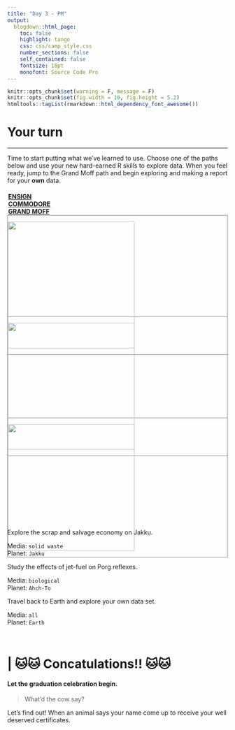 ```yaml
---
title: "Day 3 - PM"
output: 
  blogdown::html_page: 
    toc: false
    highlight: tango
    css: css/camp_style.css
    number_sections: false
    self_contained: false
    fontsize: 18pt
    monofont: Source Code Pro
---
```


```r
knitr::opts_chunk$set(warning = F, message = F)
knitr::opts_chunk$set(fig.width = 10, fig.height = 5.2) 
htmltools::tagList(rmarkdown::html_dependency_font_awesome())
```


# Your turn

<hr>

Time to start putting what we've learned to use. Choose one of the paths below and use your new hard-earned R skills to explore data. When you feel ready, jump to the <i class="fa fa-star fa-xs" aria-hidden="true" style="color: #fa970c;"></i><i class="fa fa-star fa-xs" aria-hidden="true" style="color: #fa970c;"></i><i class="fa fa-star fa-xs" aria-hidden="true" style="color: #fa970c;"></i>Grand Moff path and begin exploring and making a report for your __own__ data. 


<div class="row3" style = "margin-top: 20px;">

<div class="column3"><span style="margin-left: 2px;">
<a href="level1_jakku_explore.html"><i class="fa fa-star" aria-hidden="true" style="color: #fa970c;"></i> __ENSIGN__ </a>
</span></div> 

<div class="column3"> <span style="margin-left: 2px; display: inline;">
<a href="level2_porg_exposure.html"> <i class="fa fa-star" aria-hidden="true" style="color: #fa970c;"></i><i class="fa fa-star" aria-hidden="true" style="color: #fa970c;"></i> __COMMODORE__ </a> 
</span></div> 

<div class="column3"> <span style="margin-left: 2px;">
<a href="level3_example_outline.html"><i class="fa fa-star" aria-hidden="true" style="color: #fa970c;"></i><i class="fa fa-star" aria-hidden="true" style="color: #fa970c;"></i><i class="fa fa-star" aria-hidden="true" style="color: #fa970c;"></i> __GRAND MOFF__ </a>
</span></div>
</div>


<div class="row3">

<div class="column3" style="height: 232px; max-height: 232px;">
<div class="" style="border: 1px solid grey;">
<a href="level1_jakku_explore.html"><img src="../images/jakku_sq.PNG" style="width: 290px;"></a>
</div></div>

<div class="column3" style="height: 232px; max-height: 232px;">
<div class="" style="border: 1px solid grey;">
<a href="level2_porg_exposure.html"><img src="../images/fly_porgs_sq.jpg" style="width: 290px;"></a>
</div></div>

<div class="column3" style="height: 232px; max-height: 232px;">
<div class="" style="border: 1px solid grey;">
<a href="level3_example_outline.html"><img src="../images/death_star_sq.PNG" style="width: 290px;"></a>
</div></div>

</div>


<div class="row3" style = "margin-top: 22px;">
<div class="column3">

Explore the scrap and salvage economy on Jakku.

Media: `solid waste`  
Planet: `Jakku`
</div>

<div class="column3">
Study the effects of jet-fuel on Porg reflexes.

Media: `biological`  
Planet: `Ahch-To`
</div> 

<div class="column3">
Travel back to Earth and explore your own data set.

Media: `all`  
Planet: `Earth`
</div>

</div>
 
<br>

# | 🐱🐱 Concatulations!! 🐱🐱 

#### Let the graduation celebration begin. {-}

> What'd the cow say?

<div class="well">
Let's find out! When an animal says your name come up to receive your well deserved certificates.
</div>
